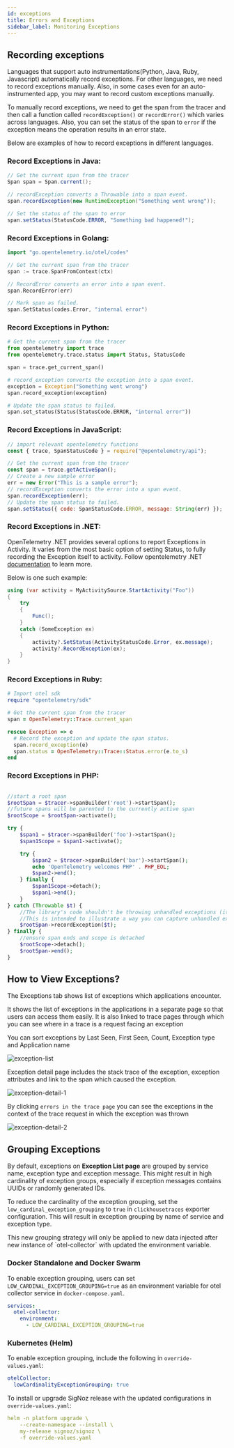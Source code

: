 ```yaml
---
id: exceptions
title: Errors and Exceptions 
sidebar_label: Monitoring Exceptions
---
```

## Recording exceptions

Languages that support auto instrumentations(Python, Java, Ruby, Javascript) automatically record exceptions. For other languages, we need to record exceptions manually. Also, in some cases even for an auto-instrumented app, you may want to record custom exceptions manually.

To manually record exceptions, we need to get the span from the tracer and then call a function called `recordException()` or `recordError()` which varies across languages. Also, you can set the status of the span to `error` if the exception means the operation results in an error state.

Below are examples of how to record exceptions in different languages.

### Record Exceptions in Java:

```java
// Get the current span from the tracer
Span span = Span.current();

// recordException converts a Throwable into a span event.
span.recordException(new RuntimeException("Something went wrong"));

// Set the status of the span to error
span.setStatus(StatusCode.ERROR, "Something bad happened!");
```

### Record Exceptions in Golang:

```go
import "go.opentelemetry.io/otel/codes"

// Get the current span from the tracer
span := trace.SpanFromContext(ctx)

// RecordError converts an error into a span event.
span.RecordError(err)

// Mark span as failed.
span.SetStatus(codes.Error, "internal error")
```

### Record Exceptions in Python:

```python
# Get the current span from the tracer
from opentelemetry import trace
from opentelemetry.trace.status import Status, StatusCode

span = trace.get_current_span()

# record_exception converts the exception into a span event. 
exception = Exception("Something went wrong")
span.record_exception(exception)

# Update the span status to failed.
span.set_status(Status(StatusCode.ERROR, "internal error"))
```

### Record Exceptions in JavaScript:

```javascript
// import relevant opentelemetry functions
const { trace, SpanStatusCode } = require("@opentelemetry/api");

// Get the current span from the tracer
const span = trace.getActiveSpan();
// Create a new sample error
err = new Error("This is a sample error");
// recordException converts the error into a span event. 
span.recordException(err);
// Update the span status to failed.
span.setStatus({ code: SpanStatusCode.ERROR, message: String(err) });
```

### Record Exceptions in .NET:

OpenTelemetry .NET provides several options to report Exceptions in Activity. It varies from the most basic option of setting Status, to fully recording the Exception itself to activity. Follow opentelemetry .NET [documentation](https://github.com/open-telemetry/opentelemetry-dotnet/blob/main/docs/trace/reporting-exceptions/README.md) to learn more.

Below is one such example:

```csharp
using (var activity = MyActivitySource.StartActivity("Foo"))
{
    try
    {
        Func();
    }
    catch (SomeException ex)
    {
        activity?.SetStatus(ActivityStatusCode.Error, ex.message);
        activity?.RecordException(ex);
    }
}
```

### Record Exceptions in Ruby:

```ruby
# Import otel sdk
require "opentelemetry/sdk"

# Get the current span from the tracer
span = OpenTelemetry::Trace.current_span

rescue Exception => e
  # Record the exception and update the span status.
  span.record_exception(e)
  span.status = OpenTelemetry::Trace::Status.error(e.to_s)
end
```

### Record Exceptions in PHP:

```php

//start a root span
$rootSpan = $tracer->spanBuilder('root')->startSpan();
//future spans will be parented to the currently active span
$rootScope = $rootSpan->activate();

try {
    $span1 = $tracer->spanBuilder('foo')->startSpan();
    $span1Scope = $span1->activate();

    try {
        $span2 = $tracer->spanBuilder('bar')->startSpan();
        echo 'OpenTelemetry welcomes PHP' . PHP_EOL;
        $span2->end();
    } finally {
        $span1Scope->detach();
        $span1->end();
    }
} catch (Throwable $t) {
    //The library's code shouldn't be throwing unhandled exceptions (it should emit any errors via diagnostic events)
    //This is intended to illustrate a way you can capture unhandled exceptions coming from your app code
    $rootSpan->recordException($t);
} finally {
    //ensure span ends and scope is detached
    $rootScope->detach();
    $rootSpan->end();
}
```

## How to View Exceptions?
The Exceptions tab shows list of exceptions which applications encounter. 

It shows the list of exceptions in the applications in a separate page so that users can access them easily. It is also linked to trace pages through which you can see where in a trace is a request facing an exception

You can sort exceptions by Last Seen, First Seen, Count, Exception type and Application name

![exception-list](../../img/docs/exception-list.webp)

Exception detail page includes the stack trace of the exception, exception attributes and link to the span which caused the exception.

![exception-detail-1](../../img/docs/exception-detail-1.webp)

By clicking `errors in the trace page` you can see the exceptions in the context of the trace request in which the exception was thrown

![exception-detail-2](../../img/docs/exception-detail-2.webp)


## Grouping Exceptions

By default, exceptions on **Exception List page** are grouped by service name, exception type
and exception message. This might result in high cardinality of exception groups, especially
if exception messages contains UUIDs or randomly generated IDs.

To reduce the cardinality of the exception grouping, set the `low_cardinal_exception_grouping`
to `true` in `clickhousetraces` exporter configuration. This will result in exception grouping
by name of service and exception type.

<Admonition type="info">
This new grouping strategy will only be applied to new data injected after new instance of
`otel-collector` with updated the environment variable.
</Admonition>

### Docker Standalone and Docker Swarm

To enable exception grouping, users can set `LOW_CARDINAL_EXCEPTION_GROUPING=true` as an
environment variable for otel collector service in `docker-compose.yaml`.

```yaml {4}
services:
  otel-collector:
    environment:
      - LOW_CARDINAL_EXCEPTION_GROUPING=true
```

### Kubernetes (Helm)

To enable exception grouping, include the following in `override-values.yaml`:

```yaml
otelCollector:
  lowCardinalityExceptionGrouping: true
```

To install or upgrade SigNoz release with the updated configurations in `override-values.yaml`:

```yaml
helm -n platform upgrade \
    --create-namespace --install \
    my-release signoz/signoz \
    -f override-values.yaml
```
